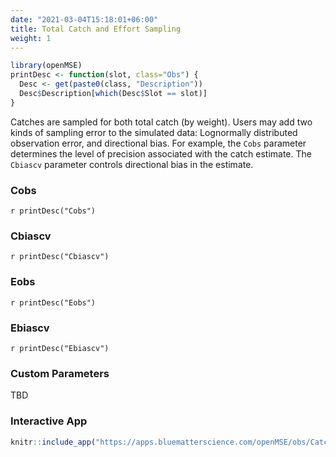 ```yaml
---
date: "2021-03-04T15:18:01+06:00"
title: Total Catch and Effort Sampling
weight: 1
---
```


```r
library(openMSE)
printDesc <- function(slot, class="Obs") {
  Desc <- get(paste0(class, "Description"))
  Desc$Description[which(Desc$Slot == slot)]
}
```

Catches are sampled for both total catch (by weight). Users may add two kinds of sampling error to the simulated data: Lognormally distributed observation error, and directional bias. For example, the `Cobs` parameter determines the level of precision associated with the catch estimate. The `Cbiascv` parameter controls directional bias in the estimate.


### Cobs
`r printDesc("Cobs")` 

### Cbiascv 
`r printDesc("Cbiascv")`

### Eobs
`r printDesc("Eobs")`

### Ebiascv
`r printDesc("Ebiascv")`

### Custom Parameters
TBD 

### Interactive App

```r
knitr::include_app("https://apps.bluematterscience.com/openMSE/obs/Catch_Effort",height="950px") 
```
